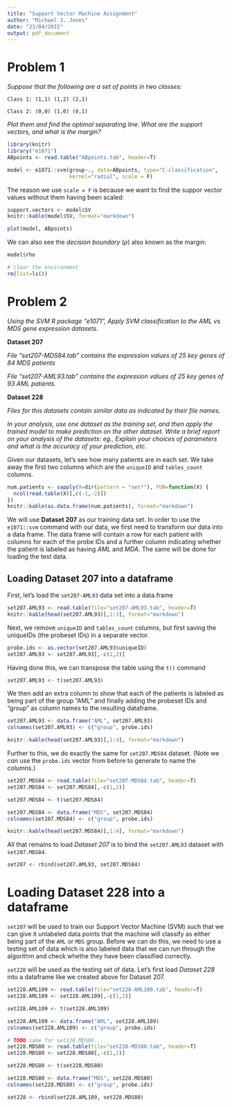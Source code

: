 ```yaml
---
title: "Support Vector Machine Assignment"
author: "Michael J. Jones"
date: "23/04/2015"
output: pdf_document
---
```


# Problem 1
*Suppose that the following are a set of points in two classes:*

`Class 1: (1,1) (1,2) (2,1)`

`Class 2: (0,0) (1,0) (0,1)`

*Plot them and find the optimal separating line. What are the support vectors, and what is the*
*margin?*

```r
library(knitr)
library("e1071")
ABpoints <- read.table("ABpoints.tab", header=T)

model <- e1071::svm(group~., data=ABpoints, type="C-classification",
                    kernel="radial", scale = F)
```

The reason we use `scale = F` is because we want to find the suppor vector values without them having been scaled:
```r
support.vectors <- model$SV
knitr::kable(model$SV, format="markdown")
```

```r
plot(model, ABpoints)
```

We can also see the *decision boundary* ($\rho$) also known as the margin:
```r
model$rho
```

```r
# clear the environment
rm(list=ls())
```

# Problem 2
*Using the SVM R package “e1071”, Apply SVM classification to the AML vs MDS gene*
*expression datasets.*

**Dataset 207**

*File “set207-MDS84.tab” contains the expression values of 25*
*key genes of 84 MDS patients*

*File “set207-AML93.tab” contains the expression values of 25*
*key genes of 93 AML patients.*

**Dataset 228**

*Files for this datasets contain similar data as indicated by their file names.*

*In your analysis, use one dataset as the training set, and then apply the trained model to make*
*prediction on the other dataset.*
*Write a brief report on your analysis of the datasets: eg., Explain your choices of parameters and*
*what is the accuracy of your prediction, etc.*

Given our datasets, let's see how many patients are in each set. We take away the first two 
columns which are the `uniqueID` and `tables_count` columns.

```r
num.patients <- sapply(X=dir(pattern = "set*"), FUN=function(X) {
  ncol(read.table(X)[,c(-1,-2)])
})
knitr::kable(as.data.frame(num.patients), format="markdown")
```

We will use **Dataset 207** as our training data set. In order to use the `e1071::svm` command with our data, we first need to transform our data into a data frame. The data frame will contain a row 
for each patient with columns for each of the probe IDs and a further column indicating whether the 
patient is labeled as having *AML* and *MDA*. The same will be done for loading the test data.

## Loading Dataset 207 into a dataframe
First, let's load the `set207-AML93` data set into a data.frame
```r
set207.AML93 <- read.table(file="set207-AML93.tab", header=T)
knitr::kable(head(set207.AML93)[,1:3], format="markdown")
```

Next, we remove `uniqueID` and `tables_count` columns, but first saving the uniqueIDs (the probeset 
IDs) in a separate vector.

```r
probe.ids <- as.vector(set207.AML93$uniqueID)
set207.AML93 <- set207.AML93[,-c(1,2)]
```

Having done this, we can transpose the table using the `t()` command
```r
set207.AML93 <- t(set207.AML93)
```

We then add an extra column to show that each of the patients is labeled as being part of the group "AML" and finally 
adding the probeset IDs and "group" as column names to the resulting dataframe.
```r
set207.AML93 <- data.frame("AML", set207.AML93)
colnames(set207.AML93) <- c("group", probe.ids)

knitr::kable(head(set207.AML93)[,1:4], format="markdown")
```

Further to this, we do exactly the same for `set207.MDS84` dataset. (Note we *can* use the `probe.ids` vector from before to generate 
to name the columns.)

```r
set207.MDS84 <- read.table(file="set207-MDS84.tab", header=T)
set207.MDS84 <- set207.MDS84[,-c(1,2)]

set207.MDS84 <- t(set207.MDS84)

set207.MDS84 <- data.frame("MDS", set207.MDS84)
colnames(set207.MDS84) <- c("group", probe.ids)

knitr::kable(head(set207.MDS84)[,1:4], format="markdown")
```

All that remains to load *Dataset 207* is to bind the `set207.AML93` dataset with `set207.MDS84`.
```r
set207 <- rbind(set207.AML93, set207.MDS84)
```

# Loading Dataset 228 into a dataframe
`set207` will be used to train our Support Vector Machine (SVM) such that we can give it unlabeled data points that the machine 
will classify as either being part of the `AML` or `MDS` group. Before we can do this, we need to use a testing set of data which is 
also labeled data that we can run through the algorithm and check whethe they have been classified correctly.

`set228` will be used as the testing set of data. Let's first load *Dataset 228* into a dataframe like we created above for Dataset 207.

```r
set228.AML109 <- read.table(file="set228-AML109.tab", header=T)
set228.AML109 <- set228.AML109[,-c(1,2)]

set228.AML109 <- t(set228.AML109)

set228.AML109 <- data.frame("AML", set228.AML109)
colnames(set228.AML109) <- c("group", probe.ids)

# TODO same for set228.MDS80...
set228.MDS80 <- read.table(file="set228-MDS80.tab", header=T)
set228.MDS80 <- set228.MDS80[,-c(1,2)]

set228.MDS80 <- t(set228.MDS80)

set228.MDS80 <- data.frame("MDS", set228.MDS80)
colnames(set228.MDS80) <- c("group", probe.ids)

set228 <- rbind(set228.AML109, set228.MDS80)
```